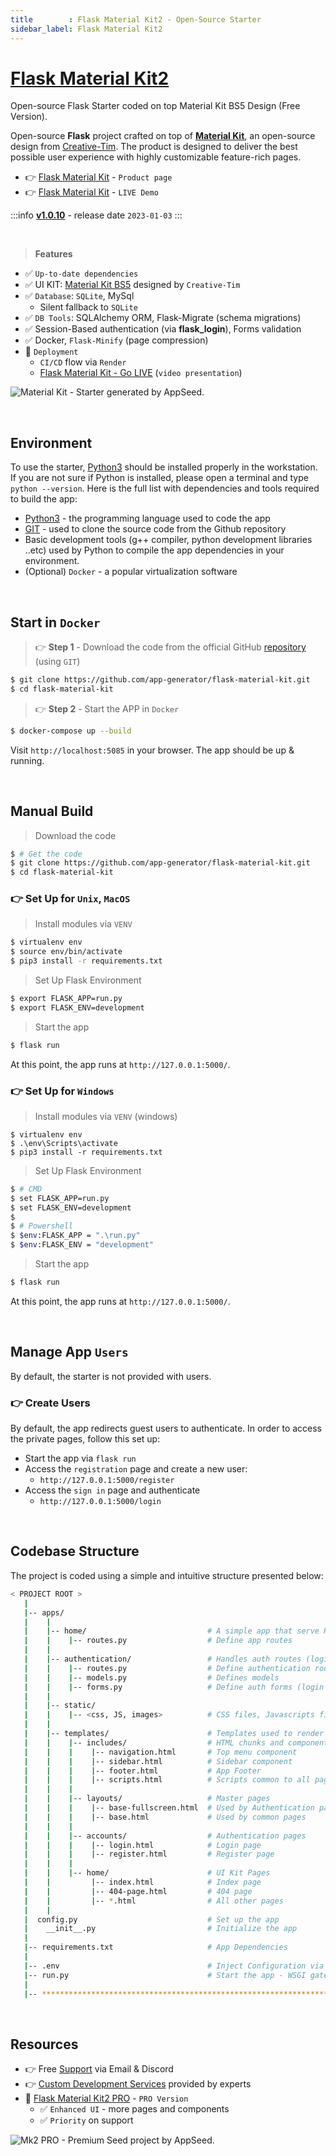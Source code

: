 ```yaml
---
title        : Flask Material Kit2 - Open-Source Starter
sidebar_label: Flask Material Kit2
---
```


# [Flask Material Kit2](https://appseed.us/product/material-kit/flask/)

<SubHeading>Open-source Flask Starter coded on top Material Kit BS5 Design (Free Version).</SubHeading>

Open-source **Flask** project crafted on top of **[Material Kit](https://appseed.us/product/material-kit/flask/)**, 
an open-source design from [Creative-Tim](https://www.creative-tim.com/?AFFILIATE=128200).
The product is designed to deliver the best possible user experience with highly customizable feature-rich pages. 

- 👉 [Flask Material Kit](https://appseed.us/product/material-kit/flask/) - `Product page`
- 👉 [Flask Material Kit](https://flask-material-kit.appseed-srv1.com/) - `LIVE Demo`

:::info [**v1.0.10**](https://github.com/app-generator/flaks-material-kit/releases) - release date `2023-01-03`
:::

<br />

> **Features**

- ✅ `Up-to-date dependencies`
- ✅ UI KIT: [Material Kit BS5](https://www.creative-tim.com/product/material-kit?AFFILIATE=128200) designed by `Creative-Tim`
- ✅ `Database`: `SQLite`, MySql
  - Silent fallback to `SQLite`
- ✅ `DB Tools`: SQLAlchemy ORM, Flask-Migrate (schema migrations)
- ✅ Session-Based authentication (via **flask_login**), Forms validation
- ✅ Docker, `Flask-Minify` (page compression)
- 🚀 `Deployment` 
  - `CI/CD` flow via `Render`
  - [Flask Material Kit - Go LIVE](https://www.youtube.com/watch?v=bSFw6xrd57w) (`video presentation`)  

![Material Kit - Starter generated by AppSeed.](https://user-images.githubusercontent.com/51070104/167396765-c88b7a95-155f-4236-8691-7b80fa2d9cd9.png)

<br />

## Environment

To use the starter, [Python3](https://www.python.org) should be installed properly in the workstation. 
If you are not sure if Python is installed, please open a terminal and type `python --version`. Here is the full list with dependencies and tools required to build the app:

- [Python3](https://www.python.org) - the programming language used to code the app
- [GIT](https://git-scm.com) - used to clone the source code from the Github repository
- Basic development tools (g++ compiler, python development libraries ..etc) used by Python to compile the app dependencies in your environment.
- (Optional) `Docker` - a popular virtualization software


<br />

## Start in `Docker`

> 👉 **Step 1** - Download the code from the official GitHub [repository](https://github.com/app-generator/flask-material-kit) (using `GIT`)

```bash
$ git clone https://github.com/app-generator/flask-material-kit.git
$ cd flask-material-kit
```

> 👉 **Step 2** - Start the APP in `Docker`

```bash
$ docker-compose up --build
```

Visit `http://localhost:5085` in your browser. The app should be up & running.

<br />

## Manual Build

> Download the code

```bash
$ # Get the code
$ git clone https://github.com/app-generator/flask-material-kit.git
$ cd flask-material-kit
```

### 👉 Set Up for `Unix`, `MacOS`

> Install modules via `VENV`

```bash
$ virtualenv env
$ source env/bin/activate
$ pip3 install -r requirements.txt
```

> Set Up Flask Environment

```bash
$ export FLASK_APP=run.py
$ export FLASK_ENV=development
```

> Start the app

```bash
$ flask run
```

At this point, the app runs at `http://127.0.0.1:5000/`.


### 👉 Set Up for `Windows`

> Install modules via `VENV` (windows)

```
$ virtualenv env
$ .\env\Scripts\activate
$ pip3 install -r requirements.txt
```

> Set Up Flask Environment

```bash
$ # CMD
$ set FLASK_APP=run.py
$ set FLASK_ENV=development
$
$ # Powershell
$ $env:FLASK_APP = ".\run.py"
$ $env:FLASK_ENV = "development"
```

> Start the app

```bash
$ flask run
```

At this point, the app runs at `http://127.0.0.1:5000/`.

<br />

## Manage App `Users`

By default, the starter is not provided with users.

### 👉 Create Users

By default, the app redirects guest users to authenticate. In order to access the private pages, follow this set up:

- Start the app via `flask run`
- Access the `registration` page and create a new user:
  - `http://127.0.0.1:5000/register`
- Access the `sign in` page and authenticate
  - `http://127.0.0.1:5000/login`

<br />

## Codebase Structure

The project is coded using a simple and intuitive structure presented below:

```bash
< PROJECT ROOT >
   |
   |-- apps/
   |    |
   |    |-- home/                           # A simple app that serve HTML files
   |    |    |-- routes.py                  # Define app routes
   |    |
   |    |-- authentication/                 # Handles auth routes (login and register)
   |    |    |-- routes.py                  # Define authentication routes  
   |    |    |-- models.py                  # Defines models  
   |    |    |-- forms.py                   # Define auth forms (login and register) 
   |    |
   |    |-- static/
   |    |    |-- <css, JS, images>          # CSS files, Javascripts files
   |    |
   |    |-- templates/                      # Templates used to render pages
   |    |    |-- includes/                  # HTML chunks and components
   |    |    |    |-- navigation.html       # Top menu component
   |    |    |    |-- sidebar.html          # Sidebar component
   |    |    |    |-- footer.html           # App Footer
   |    |    |    |-- scripts.html          # Scripts common to all pages
   |    |    |
   |    |    |-- layouts/                   # Master pages
   |    |    |    |-- base-fullscreen.html  # Used by Authentication pages
   |    |    |    |-- base.html             # Used by common pages
   |    |    |
   |    |    |-- accounts/                  # Authentication pages
   |    |    |    |-- login.html            # Login page
   |    |    |    |-- register.html         # Register page
   |    |    |
   |    |    |-- home/                      # UI Kit Pages
   |    |         |-- index.html            # Index page
   |    |         |-- 404-page.html         # 404 page
   |    |         |-- *.html                # All other pages
   |    |    
   |  config.py                             # Set up the app
   |    __init__.py                         # Initialize the app
   |
   |-- requirements.txt                     # App Dependencies
   |
   |-- .env                                 # Inject Configuration via Environment
   |-- run.py                               # Start the app - WSGI gateway
   |
   |-- ************************************************************************
```

<br />

## Resources

- 👉 Free [Support](https://appseed.us/support/) via Email & Discord
- 👉 [Custom Development Services](https://appseed.us/custom-development/) provided by experts
- 🚀 [Flask Material Kit2 PRO](https://appseed.us/product/material-kit2-pro/flask/) - `PRO Version`
  - ✅ `Enhanced UI` - more pages and components
  - ✅ `Priority` on support

![Mk2 PRO - Premium Seed project by AppSeed.](https://user-images.githubusercontent.com/51070104/168224733-b054bb46-d454-4aea-bb94-2d01bf4760d2.png)

